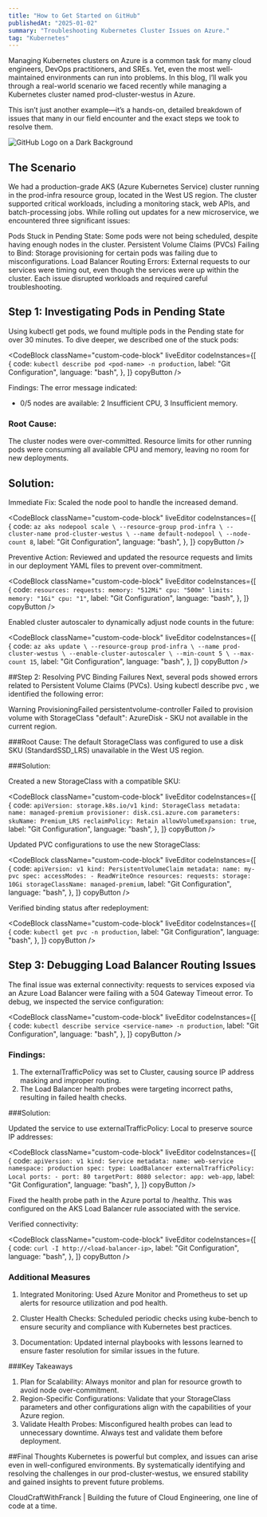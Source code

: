 ---
title: "How to Get Started on GitHub"
publishedAt: "2025-01-02"
summary: "Troubleshooting Kubernetes Cluster Issues on Azure."
tag: "Kubernetes"
---

Managing Kubernetes clusters on Azure is a common task for many cloud engineers, DevOps practitioners, and SREs. Yet, even the most well-maintained environments can run into problems. In this blog, I’ll walk you through a real-world scenario we faced recently while managing a Kubernetes cluster named prod-cluster-westus in Azure.

This isn’t just another example—it’s a hands-on, detailed breakdown of issues that many in our field encounter and the exact steps we took to resolve them.

![GitHub Logo on a Dark Background](/images/kubernetes.png)

## The Scenario
We had a production-grade AKS (Azure Kubernetes Service) cluster running in the prod-infra resource group, located in the West US region. The cluster supported critical workloads, including a monitoring stack, web APIs, and batch-processing jobs. While rolling out updates for a new microservice, we encountered three significant issues:

Pods Stuck in Pending State: Some pods were not being scheduled, despite having enough nodes in the cluster.
Persistent Volume Claims (PVCs) Failing to Bind: Storage provisioning for certain pods was failing due to misconfigurations.
Load Balancer Routing Errors: External requests to our services were timing out, even though the services were up within the cluster.
Each issue disrupted workloads and required careful troubleshooting.

## Step 1: Investigating Pods in Pending State
Using kubectl get pods, we found multiple pods in the Pending state for over 30 minutes. To dive deeper, we described one of the stuck pods:

<CodeBlock
    className="custom-code-block"
    liveEditor
    codeInstances={[
        {
            code: `kubectl describe pod <pod-name> -n production`,
            label: "Git Configuration",
            language: "bash",
        },
    ]}
    copyButton
/>


Findings:
The error message indicated:

- 0/5 nodes are available: 2 Insufficient CPU, 3 Insufficient memory.

### Root Cause:
The cluster nodes were over-committed. Resource limits for other running pods were consuming all available CPU and memory, leaving no room for new deployments.

## Solution:

Immediate Fix: Scaled the node pool to handle the increased demand.

<CodeBlock
    className="custom-code-block"
    liveEditor
    codeInstances={[
        {
            code: `az aks nodepool scale \
  --resource-group prod-infra \
  --cluster-name prod-cluster-westus \
  --name default-nodepool \
  --node-count 8`,
            label: "Git Configuration",
            language: "bash",
        },
    ]}
    copyButton
/>

Preventive Action: Reviewed and updated the resource requests and limits in our deployment YAML files to prevent over-commitment.

<CodeBlock
    className="custom-code-block"
    liveEditor
    codeInstances={[
        {
            code: `resources:
  requests:
    memory: "512Mi"
    cpu: "500m"
  limits:
    memory: "1Gi"
    cpu: "1"`,
            label: "Git Configuration",
            language: "bash",
        },
    ]}
    copyButton
/>

Enabled cluster autoscaler to dynamically adjust node counts in the future:

<CodeBlock
    className="custom-code-block"
    liveEditor
    codeInstances={[
        {
            code: `az aks update \
  --resource-group prod-infra \
  --name prod-cluster-westus \
  --enable-cluster-autoscaler \
  --min-count 5 \
  --max-count 15`,
            label: "Git Configuration",
            language: "bash",
        },
    ]}
    copyButton
/>


##Step 2: Resolving PVC Binding Failures
Next, several pods showed errors related to Persistent Volume Claims (PVCs). Using kubectl describe pvc <pvc-name>, we identified the following error:

Warning  ProvisioningFailed  persistentvolume-controller  Failed to provision volume with StorageClass "default": AzureDisk - SKU not available in the current region.

###Root Cause:
The default StorageClass was configured to use a disk SKU (StandardSSD_LRS) unavailable in the West US region.

###Solution:

Created a new StorageClass with a compatible SKU:

<CodeBlock
    className="custom-code-block"
    liveEditor
    codeInstances={[
        {
            code: `apiVersion: storage.k8s.io/v1
kind: StorageClass
metadata:
  name: managed-premium
provisioner: disk.csi.azure.com
parameters:
  skuName: Premium_LRS
reclaimPolicy: Retain
allowVolumeExpansion: true`,
            label: "Git Configuration",
            language: "bash",
        },
    ]}
    copyButton
/>

Updated PVC configurations to use the new StorageClass:

<CodeBlock
    className="custom-code-block"
    liveEditor
    codeInstances={[
        {
            code: `apiVersion: v1
kind: PersistentVolumeClaim
metadata:
  name: my-pvc
spec:
  accessModes:
    - ReadWriteOnce
  resources:
    requests:
      storage: 10Gi
  storageClassName: managed-premium`,
            label: "Git Configuration",
            language: "bash",
        },
    ]}
    copyButton
/>

Verified binding status after redeployment:

<CodeBlock
    className="custom-code-block"
    liveEditor
    codeInstances={[
        {
            code: `kubectl get pvc -n production`,
            label: "Git Configuration",
            language: "bash",
        },
    ]}
    copyButton
/>

## Step 3: Debugging Load Balancer Routing Issues
The final issue was external connectivity: requests to services exposed via an Azure Load Balancer were failing with a 504 Gateway Timeout error. To debug, we inspected the service configuration:

<CodeBlock
    className="custom-code-block"
    liveEditor
    codeInstances={[
        {
            code: `kubectl describe service <service-name> -n production`,
            label: "Git Configuration",
            language: "bash",
        },
    ]}
    copyButton
/>

### Findings:
1. The externalTrafficPolicy was set to Cluster, causing source IP address masking and improper routing.
2. The Load Balancer health probes were targeting incorrect paths, resulting in failed health checks.

###Solution:

Updated the service to use externalTrafficPolicy: Local to preserve source IP addresses:

<CodeBlock
    className="custom-code-block"
    liveEditor
    codeInstances={[
        {
            code: `apiVersion: v1
kind: Service
metadata:
  name: web-service
  namespace: production
spec:
  type: LoadBalancer
  externalTrafficPolicy: Local
  ports:
    - port: 80
      targetPort: 8080
  selector:
    app: web-app`,
            label: "Git Configuration",
            language: "bash",
        },
    ]}
    copyButton
/>

Fixed the health probe path in the Azure portal to /healthz. This was configured on the AKS Load Balancer rule associated with the service.

Verified connectivity:

<CodeBlock
    className="custom-code-block"
    liveEditor
    codeInstances={[
        {
            code: `curl -I http://<load-balancer-ip>`,
            label: "Git Configuration",
            language: "bash",
        },
    ]}
    copyButton
/>

### Additional Measures
1. Integrated Monitoring:
Used Azure Monitor and Prometheus to set up alerts for resource utilization and pod health.

2. Cluster Health Checks:
Scheduled periodic checks using kube-bench to ensure security and compliance with Kubernetes best practices.

3. Documentation:
Updated internal playbooks with lessons learned to ensure faster resolution for similar issues in the future.

###Key Takeaways
1. Plan for Scalability: Always monitor and plan for resource growth to avoid node over-commitment.
2. Region-Specific Configurations: Validate that your StorageClass parameters and other configurations align with the capabilities of your Azure region.
3. Validate Health Probes: Misconfigured health probes can lead to unnecessary downtime. Always test and validate them before deployment.


##Final Thoughts
Kubernetes is powerful but complex, and issues can arise even in well-configured environments. By systematically identifying and resolving the challenges in our prod-cluster-westus, we ensured stability and gained insights to prevent future problems.

CloudCraftWithFranck | Building the future of Cloud Engineering, one line of code at a time.